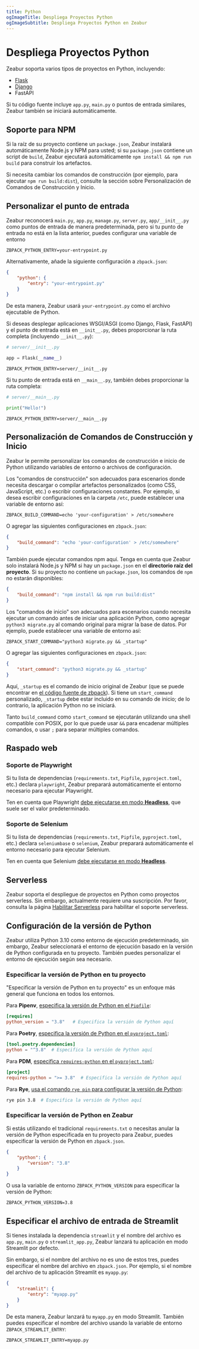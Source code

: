```yaml
---
title: Python
ogImageTitle: Despliega Proyectos Python
ogImageSubtitle: Despliega Proyectos Python en Zeabur
---
```


# Despliega Proyectos Python

Zeabur soporta varios tipos de proyectos en Python, incluyendo:

- [Flask](./python/flask)
- [Django](./python/django)
- FastAPI

Si tu código fuente incluye `app.py`, `main.py` o puntos de entrada similares, Zeabur también se iniciará automáticamente.

## Soporte para NPM

Si la raíz de su proyecto contiene un `package.json`, Zeabur instalará automáticamente Node.js y NPM para usted; si su `package.json` contiene un script de `build`, Zeabur ejecutará automáticamente `npm install && npm run build` para construir los artefactos.

Si necesita cambiar los comandos de construcción (por ejemplo, para ejecutar `npm run build:dist`), consulte la sección sobre Personalización de Comandos de Construcción y Inicio.

## Personalizar el punto de entrada

Zeabur reconocerá `main.py`, `app.py`, `manage.py`, `server.py`, `app/__init__.py` como puntos de entrada de manera predeterminada, pero si tu punto de entrada no está en la lista anterior, puedes configurar una variable de entorno

```env
ZBPACK_PYTHON_ENTRY=your-entrypoint.py
```

Alternativamente, añade la siguiente configuración a `zbpack.json`:

```json
{
    "python": {
        "entry": "your-entrypoint.py"
    }
}
```

De esta manera, Zeabur usará `your-entrypoint.py` como el archivo ejecutable de Python.

Si deseas desplegar aplicaciones WSGI/ASGI (como Django, Flask, FastAPI) y el punto de entrada está en `__init__.py`, debes proporcionar la ruta completa (incluyendo `__init__.py`):

```python
# server/__init__.py

app = Flask(__name__)
```

```env
ZBPACK_PYTHON_ENTRY=server/__init__.py
```

Si tu punto de entrada está en `__main__.py`, también debes proporcionar la ruta completa:

```python
# server/__main__.py

print("Hello!")
```

```env
ZBPACK_PYTHON_ENTRY=server/__main__.py
```

## Personalización de Comandos de Construcción y Inicio

Zeabur le permite personalizar los comandos de construcción e inicio de Python utilizando variables de entorno o archivos de configuración.

Los "comandos de construcción" son adecuados para escenarios donde necesita descargar o compilar artefactos personalizados (como CSS, JavaScript, etc.) o escribir configuraciones constantes. Por ejemplo, si desea escribir configuraciones en la carpeta `/etc`, puede establecer una variable de entorno así:

```env
ZBPACK_BUILD_COMMAND=echo 'your-configuration' > /etc/somewhere
```

O agregar las siguientes configuraciones en `zbpack.json`:

```json
{
    "build_command": "echo 'your-configuration' > /etc/somewhere"
}
```

También puede ejecutar comandos npm aquí. Tenga en cuenta que Zeabur solo instalará Node.js y NPM si hay un `package.json` en el **directorio raíz del proyecto**. Si su proyecto no contiene un `package.json`, los comandos de `npm` no estarán disponibles:

```json
{
    "build_command": "npm install && npm run build:dist"
}
```

Los "comandos de inicio" son adecuados para escenarios cuando necesita ejecutar un comando antes de iniciar una aplicación Python, como agregar `python3 migrate.py` al comando original para migrar la base de datos. Por ejemplo, puede establecer una variable de entorno así:

```env
ZBPACK_START_COMMAND="python3 migrate.py && _startup"
```

O agregar las siguientes configuraciones en `zbpack.json`:

```json
{
    "start_command": "python3 migrate.py && _startup"
}
```

Aquí, `_startup` es el comando de inicio original de Zeabur (que se puede encontrar en [el código fuente de zbpack](https://github.com/zeabur/zbpack/tree/main/internal/python)). Si tiene un `start_command` personalizado, `_startup` debe estar incluido en su comando de inicio; de lo contrario, la aplicación Python no se iniciará.

Tanto `build_command` como `start_command` se ejecutarán utilizando una shell compatible con POSIX, por lo que puede usar `&&` para encadenar múltiples comandos, o usar `;` para separar múltiples comandos.

## Raspado web

### Soporte de Playwright

Si tu lista de dependencias (`requirements.txt`, `Pipfile`, `pyproject.toml`, etc.) declara `playwright`, Zeabur preparará automáticamente el entorno necesario para ejecutar Playwright.

Ten en cuenta que Playwright [debe ejecutarse en modo **Headless**](https://playwright.dev/docs/api/class-browsertype#browser-type-launch-option-headless), que suele ser el valor predeterminado.

### Soporte de Selenium

Si tu lista de dependencias (`requirements.txt`, `Pipfile`, `pyproject.toml`, etc.) declara `seleniumbase` o `selenium`, Zeabur preparará automáticamente el entorno necesario para ejecutar Selenium.

Ten en cuenta que Selenium [debe ejecutarse en modo **Headless**](https://www.selenium.dev/blog/2023/headless-is-going-away/).

## Serverless

Zeabur soporta el despliegue de proyectos en Python como proyectos serverless. Sin embargo, actualmente requiere una suscripción.
Por favor, consulta la página [Habilitar Serverless](/deploy/serverless) para habilitar el soporte serverless.

## Configuración de la versión de Python

Zeabur utiliza Python 3.10 como entorno de ejecución predeterminado, sin embargo, Zeabur seleccionará el entorno de ejecución basado en la versión de Python configurada en tu proyecto. También puedes personalizar el entorno de ejecución según sea necesario.

### Especificar la versión de Python en tu proyecto

"Especificar la versión de Python en tu proyecto" es un enfoque más general que funciona en todos los entornos.

Para **Pipenv**, [especifica la versión de Python en el `Pipfile`](https://pipenv.pypa.io/zh-cn/stable/basics.html#specifying-versions-of-python):

```toml
[requires]
python_version = "3.8"   # Especifica la versión de Python aquí
```

Para **Poetry**, [especifica la versión de Python en el `pyproject.toml`](https://python-poetry.org/docs/basic-usage/#setting-a-python-version):

```toml
[tool.poetry.dependencies]
python = "^3.8"  # Especifica la versión de Python aquí
```

Para **PDM**, [especifica `requires-python` en el `pyproject.toml`](https://packaging.python.org/en/latest/guides/writing-pyproject-toml/#python-requires):

```toml
[project]
requires-python = ">= 3.8"  # Especifica la versión de Python aquí
```

Para **Rye**, [usa el comando `rye pin` para configurar la versión de Python](https://rye.astral.sh/guide/commands/pin/):

```bash
rye pin 3.8  # Especifica la versión de Python aquí
```

### Especificar la versión de Python en Zeabur

Si estás utilizando el tradicional `requirements.txt` o necesitas anular la versión de Python especificada en tu proyecto para Zeabur, puedes especificar la versión de Python en `zbpack.json`.

```json
{
    "python": {
        "version": "3.8"
    }
}
```

O usa la variable de entorno `ZBPACK_PYTHON_VERSION` para especificar la versión de Python:

```env
ZBPACK_PYTHON_VERSION=3.8
```

## Especificar el archivo de entrada de Streamlit

Si tienes instalada la dependencia `streamlit` y el nombre del archivo es `app.py`, `main.py` o `streamlit_app.py`, Zeabur lanzará tu aplicación en modo Streamlit por defecto.

Sin embargo, si el nombre del archivo no es uno de estos tres, puedes especificar el nombre del archivo en `zbpack.json`. Por ejemplo, si el nombre del archivo de tu aplicación Streamlit es `myapp.py`:

```json
{
    "streamlit": {
        "entry": "myapp.py"
    }
}
```

De esta manera, Zeabur lanzará tu `myapp.py` en modo Streamlit. También puedes especificar el nombre del archivo usando la variable de entorno `ZBPACK_STREAMLIT_ENTRY`:

```env
ZBPACK_STREAMLIT_ENTRY=myapp.py
```
